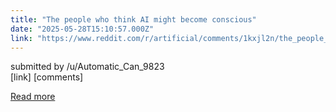 ```yaml
---
title: "The people who think AI might become conscious"
date: "2025-05-28T15:10:57.000Z"
link: "https://www.reddit.com/r/artificial/comments/1kxjl2n/the_people_who_think_ai_might_become_conscious/"
---
```


submitted by    /u/Automatic_Can_9823  
 [link]   [comments]

[Read more](https://www.reddit.com/r/artificial/comments/1kxjl2n/the_people_who_think_ai_might_become_conscious/)
